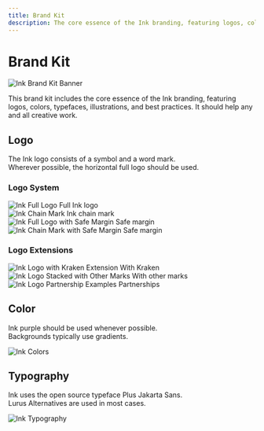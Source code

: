 ```yaml
---
title: Brand Kit
description: The core essence of the Ink branding, featuring logos, colors, typefaces, illustrations, and best practices
---
```



# Brand Kit

<div className="w-full rounded-xl overflow-hidden my-8">
  <Image
    src="/images/brand-kit/docs-hero.png"
    alt="Ink Brand Kit Banner"
    width={1200}
    height={400}
    priority
  />
</div>

This brand kit includes the core essence of the Ink branding, featuring logos, colors, typefaces, illustrations, and best practices. It should help any and all creative work.

<div className="mt-6">
  <DownloadButton
    sourceFilePath="/downloads/ink-brand-kit.zip"
    destinationFileName="ink-brand-kit.zip"
    label="Download Brand Kit"
    size="1.5 MB"
  />
</div>

## Logo

The Ink logo consists of a symbol and a word mark.<br/>
Wherever possible, the horizontal full logo should be used.

<div className="mt-6">
  <DownloadButton
    sourceFilePath="/downloads/ink-logos.zip"
    destinationFileName="ink-logos.zip"
    label="Download Logos"
    size="493 KB"
  />
</div>

### Logo System

<div className="flex flex-col gap-8">
  <div className="flex gap-4 mt-7">
    <div className="flex-[2.0619] flex flex-col gap-3">
      <Image
        src="/images/brand-kit/docs-logo-wordmark.png"
        alt="Ink Full Logo"
        width={1099}
        height={528}
        priority
        className="w-full"
      />
      <span className="font-bold text-xs">Full Ink logo</span>
    </div>
    <div className="flex-1 flex flex-col gap-3">
      <Image
        src="/images/brand-kit/docs-logo-symbol.png"
        alt="Ink Chain Mark"
        width={533}
        height={528}
        priority
        className="w-full"
      />
      <span className="font-bold text-xs">Ink chain mark</span>
    </div>
  </div>
  <div className="flex gap-4">
    <div className="flex-[2.0619] flex flex-col gap-3">
      <Image
        src="/images/brand-kit/docs-logo-wordmark-margin.png"
        alt="Ink Full Logo with Safe Margin"
        width={1099}
        height={528}
        priority
        className="w-full"
      />
      <span className="font-bold text-xs">Safe margin</span>
    </div>
    <div className="flex-1 flex flex-col gap-3">
      <Image
        src="/images/brand-kit/docs-logo-symbol-margin.png"
        alt="Ink Chain Mark with Safe Margin"
        width={533}
        height={528}
        priority
        className="w-full"
      />
      <span className="font-bold text-xs">Safe margin</span>
    </div>
  </div>
</div>

### Logo Extensions

<div className="flex flex-col gap-8">
  <div className="flex gap-4 mt-7">
    <div className="flex-1 flex flex-col gap-3">
      <Image
        src="/images/brand-kit/docs-logo-extension-kraken.png"
        alt="Ink Logo with Kraken Extension"
        width={815}
        height={529}
        priority
        className="w-full"
      />
      <span className="font-bold text-xs">With Kraken</span>
    </div>
    <div className="flex-1 flex flex-col gap-3">
      <Image
        src="/images/brand-kit/docs-logo-stacked.png"
        alt="Ink Logo Stacked with Other Marks"
        width={815}
        height={529}
        priority
        className="w-full"
      />
      <span className="font-bold text-xs">With other marks</span>
    </div>
  </div>
  <div className="flex-1 flex flex-col gap-3">
    <Image
      src="/images/brand-kit/docs-logo-partnerships.png"
      alt="Ink Logo Partnership Examples"
      width={1668}
      height={529}
      priority
      className="w-full"
    />
    <span className="font-bold text-xs">Partnerships</span>
  </div>
</div>

## Color

Ink purple should be used whenever possible.<br/>
Backgrounds typically use gradients.

<div className="my-8">
  <Image
    src="/images/brand-kit/docs-color.png"
    alt="Ink Colors"
    width={1666}
    height={1417}
    priority
    className="w-full"
  />
</div>

## Typography

Ink uses the open source typeface Plus Jakarta Sans.<br/>
Lurus Alternatives are used in most cases.

<div className="flex flex-col gap-8 mt-6">
  <div>
    <DownloadButton
      sourceFilePath="/downloads/ink-typeface.zip"
      destinationFileName="ink-typeface.zip"
      label="Download Typeface"
      size="1 MB"
    />
  </div>

  <div>
    <Image
      src="/images/brand-kit/docs-type.png"
      alt="Ink Typography"
      width={1666}
      height={1417}
      priority
      className="w-full"
    />
  </div>
</div>
